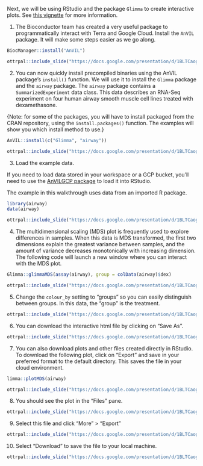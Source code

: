 
Next, we will be using RStudio and the package `Glimma` to create interactive plots. See [this vignette](https://bioconductor.org/packages/release/bioc/vignettes/Glimma/inst/doc/limma_edger.html) for more information.

1. The Bioconductor team has created a very useful package to programmatically interact with Terra and Google Cloud. Install the `AnVIL` package. It will make some steps easier as we go along.

```r
BiocManager::install("AnVIL")
```

```r
ottrpal::include_slide("https://docs.google.com/presentation/d/1BLTCaogA04bbeSD1tR1Wt-mVceQA6FHXa8FmFzIARrg/edit#slide=id.g11f12bc99af_0_49")
```

2. You can now quickly install precompiled binaries using the AnVIL package’s `install()` function. We will use it to install the `Glimma` package and the `airway` package. The `airway` package contains a `SummarizedExperiment` data class. This data describes an RNA-Seq experiment on four human airway smooth muscle cell lines treated with dexamethasone.

{Note: for some of the packages, you will have to install packaged from the CRAN repository, using the `install.packages()` function. The examples will show you which install method to use.}

```r
AnVIL::install(c("Glimma", "airway"))
```

```r
ottrpal::include_slide("https://docs.google.com/presentation/d/1BLTCaogA04bbeSD1tR1Wt-mVceQA6FHXa8FmFzIARrg/edit#slide=id.g11f12bc99af_0_56")
```

3. Load the example data.

::: {.notice}
If you need to load data stored in your workspace or a GCP bucket, you'll need to use the [AnVILGCP package](https://bioconductor.org/packages/release/bioc/vignettes/AnVILGCP/inst/doc/AnVILGCPIntroduction.html) to load it into RStudio.

The example in this walkthrough uses data from an imported R package.  
:::

```r
library(airway)
data(airway)
```

```r
ottrpal::include_slide("https://docs.google.com/presentation/d/1BLTCaogA04bbeSD1tR1Wt-mVceQA6FHXa8FmFzIARrg/edit#slide=id.g11f12bc99af_0_56")
```

4. The multidimensional scaling (MDS) plot is frequently used to explore differences in samples. When this data is MDS transformed, the first two dimensions explain the greatest variance between samples, and the amount of variance decreases monotonically with increasing dimension. The following code will launch a new window where you can interact with the MDS plot.

```r
Glimma::glimmaMDS(assay(airway), group = colData(airway)$dex)
```

```r
ottrpal::include_slide("https://docs.google.com/presentation/d/1BLTCaogA04bbeSD1tR1Wt-mVceQA6FHXa8FmFzIARrg/edit#slide=id.g11f12bc99af_0_70")
```

5. Change the `colour_by` setting to "groups" so you can easily distinguish between groups. In this data, the "group" is the treatment.

```r
ottrpal::include_slide("https://docs.google.com/presentation/d/1BLTCaogA04bbeSD1tR1Wt-mVceQA6FHXa8FmFzIARrg/edit#slide=id.g11f12bc99af_0_77")
```

6. You can download the interactive html file by clicking on "Save As".

```r
ottrpal::include_slide("https://docs.google.com/presentation/d/1BLTCaogA04bbeSD1tR1Wt-mVceQA6FHXa8FmFzIARrg/edit#slide=id.g1204ed6da7f_0_0")
```

7. You can also download plots and other files created directly in RStudio. To download the following plot, click on "Export" and save in your preferred format to the default directory. This saves the file in your cloud environment.

```r
limma::plotMDS(airway)
```

```r
ottrpal::include_slide("https://docs.google.com/presentation/d/1BLTCaogA04bbeSD1tR1Wt-mVceQA6FHXa8FmFzIARrg/edit#slide=id.g1204ed6da7f_0_12")
```

8. You should see the plot in the "Files" pane.

```r
ottrpal::include_slide("https://docs.google.com/presentation/d/1BLTCaogA04bbeSD1tR1Wt-mVceQA6FHXa8FmFzIARrg/edit#slide=id.g1204ed6da7f_0_19")
```

9. Select this file and click "More" > "Export"

```r
ottrpal::include_slide("https://docs.google.com/presentation/d/1BLTCaogA04bbeSD1tR1Wt-mVceQA6FHXa8FmFzIARrg/edit#slide=id.g1204ed6db6a_0_0")
```

10. Select "Download" to save the file to your local machine.

```r
ottrpal::include_slide("https://docs.google.com/presentation/d/1BLTCaogA04bbeSD1tR1Wt-mVceQA6FHXa8FmFzIARrg/edit#slide=id.g1204ed6db6a_0_8")
```

